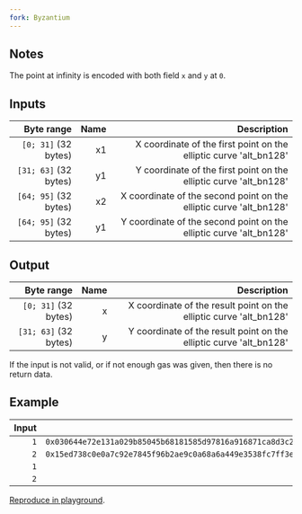 ```yaml
---
fork: Byzantium
---
```


## Notes

The point at infinity is encoded with both field `x` and `y` at `0`.

## Inputs

| Byte range | Name | Description |
|-----------:|-----:|------------:|
| `[0; 31]` (32 bytes) | x1 | X coordinate of the first point on the elliptic curve 'alt_bn128'|
| `[31; 63]` (32 bytes) | y1 | Y coordinate of the first point on the elliptic curve 'alt_bn128' |
| `[64; 95]` (32 bytes) | x2 | X coordinate of the second point on the elliptic curve 'alt_bn128' |
| `[64; 95]` (32 bytes) | y1 | Y coordinate of the second point on the elliptic curve 'alt_bn128' |

## Output

| Byte range | Name | Description |
|-----------:|-----:|------------:|
| `[0; 31]` (32 bytes) | x | X coordinate of the result point on the elliptic curve 'alt_bn128' |
| `[31; 63]` (32 bytes) | y | Y coordinate of the result point on the elliptic curve 'alt_bn128' |

If the input is not valid, or if not enough gas was given, then there is no return data.

## Example

| Input | Output |
|------:|-------:|
| `1` | `0x030644e72e131a029b85045b68181585d97816a916871ca8d3c208c16d87cfd3` |
| `2` | `0x15ed738c0e0a7c92e7845f96b2ae9c0a68a6a449e3538fc7ff3ebf7a5a18a2c4` |
| `1` | |
| `2` | |

[Reproduce in playground](/playground?unit=Wei&codeType=Mnemonic&code='qFirsQplacejparameters%20in%20memoryK1~V1_2bK2_4V2_6bvvqDojcall_4WSize_8WOffset_8YSize~YOffset~6waddressX4%200xFFFFFFFFwgasvSTATICCALLvvqPutjresulQalonNonjstackvPOP_AZ_8Z'~X1%20w%20qv%5Cnq%2F%2F%20j%20thNb0vMSTORE_~0xZ0vMLOADY0wargsXvPUSHW0wretVb~2wyQt%20Ne%20K~1wx%01KNQVWXYZ_bjqvw~_).
